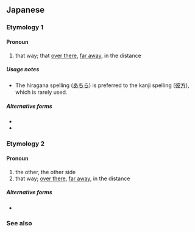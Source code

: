 ==Japanese==
{{ja-kanjitab}}

===Etymology 1===

====Pronoun====
{{ja-pos|pronoun|あちら}}

# that way; that [[over there]], [[far away]], in the distance

=====Usage notes=====
* The hiragana spelling ([[あちら]]) is preferred to the kanji spelling ([[彼方]]), which is rarely used.

=====Alternative forms=====
* {{l|ja|あち}}
* {{l|ja|あっち}}

===Etymology 2===

====Pronoun====
{{ja-pos|pronoun|かなた}}

# the other, the other side
# that way; [[over there]], [[far away]], in the distance

=====Alternative forms=====
* {{l|ja|あなた}}

===See also===
{{Japanese demonstratives}}